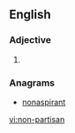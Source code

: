 ==English==

===Adjective===
{{en-adj|pos=[[non]]-[[partisan]]}}

# {{alternative spelling of|nonpartisan}}

===Anagrams===
* [[nonaspirant#English|nonaspirant]]

[[vi:non-partisan]]
